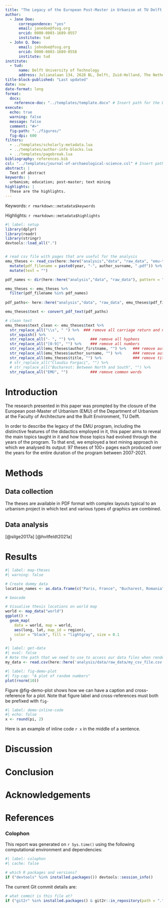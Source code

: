 ```yaml
---
title: "The Legacy of the European Post-Master in Urbanism at TU Delft: A Text Mining Approach"
author:
  - Jane Doe:
      correspondence: "yes"
      email: janedoe@fosg.org
      orcid: 0000-0003-1689-0557
      institute: tud
  - John Q. Doe:
      email: johndoe@fosg.org
      orcid: 0000-0003-1689-0558
      institute: tud
institute:
  - tud:
      name: Delft University of Technology
      address: Julianalaan 134, 2628 BL, Delft, Zuid-Holland, The Netherlands
title-block-published: "Last updated"  
date: now
date-format: long
format: 
  docx:
    reference-doc: "../templates/template.docx" # Insert path for the DOCX file
execute:
  echo: true
  warning: false
  message: false
  comment: "#>"
  fig-path: "../figures/"
  fig-dpi: 600
filters:
  - ../templates/scholarly-metadata.lua
  - ../templates/author-info-blocks.lua
  - ../templates/pagebreak.lua
bibliography: references.bib
csl: "../templates/journal-of-archaeological-science.csl" # Insert path for the bib-style
abstract: |
  Text of abstract
keywords: |
  urbanism; education; post-master; text mining
highlights: |
  These are the highlights. 
---
```


<!-- With the following code you can access and display values from the yml header above. -->

Keywords: `r rmarkdown::metadata$keywords`

Highlights: `r rmarkdown::metadata$highlights`

<!-- The actual document text starts here: -->

```r
#| label: setup
library(dplyr)
library(readr)
library(stringr)
devtools::load_all(".")


# read csv file with pages that are useful for the analysis
emu_theses <- read_csv(here::here("analysis","data", "raw_data", "emu-theses.csv")) %>%
  mutate(pdf_filename = paste0(year, "-", author_surname, ".pdf")) %>%
  mutate(text = "")

pdf_names <- dir(here::here("analysis","data", "raw_data"), pattern = "*.pdf")

emu_theses <- emu_theses %>%
  filter(pdf_filename %in% pdf_names)
  
pdf_paths<- here::here("analysis","data", "raw_data", emu_theses$pdf_filename)

emu_theses$text <- convert_pdf_text(pdf_paths)

# clean text 
emu_theses$text_clean <- emu_theses$text %>%
  str_replace_all("\\s", " ") %>%  ### remove all carriage return and newline characters
  str_squish() %>%
  str_replace_all("- ", "") %>%       ### remove all hyphens
  str_replace_all("[0-9]", "") %>%    ### remove all numbers
  str_replace_all(emu_theses$author_firstname, "") %>%   ### remove author first name
  str_replace_all(emu_theses$author_surname, "") %>%     ### remove author surname
  str_replace_all(emu_theses$title, "") %>%              ### remove title
  # str_replace_all("Claudiu Forgaci", "") %>%
  # str_replace_all("Bucharest: Between North and South", "") %>%
  str_replace_all("EMU", "")          ### remove common words
```

# Introduction

The research presented in this paper was prompted by the closure of the European post-Master of Urbanism (EMU) of the Department of Urbanism at the Faculty of Architecture and the Built Environment, TU Delft. 
<!-- Complete paragraph about the program -->

In order to describe the legacy of the EMU program, including the distinctive features of the didactics employed in it, this paper aims to reveal the main topics taught in it and how those topics had evolved through the years of the program. To that end, we employed a text mining approach in which we analysed its output: 97 theses of 100+ pages each produced over the years for the entire duration of the program between 2007-2021.

# Methods

## Data collection
The theses are available in PDF format with complex layouts typical to an urbanism project in which text and various types of graphics are combined. 

## Data analysis

[@silge2017a]
[@hvitfeldt2021a]

# Results

```r
#| label: map-theses
#| warning: false 

# Create dummy data
location_names <- as.data.frame(c("Paris, France", "Bucharest, Romania", "Delft, The Netherlands"))

# Geocode

# Visualise thesis locations on world map
world <- map_data("world")
ggplot() +
  geom_map(
    data = world, map = world,
    aes(long, lat, map_id = region),
    color = "black", fill = "lightgray", size = 0.1
  )
```


<!-- Here's some example analysis code: -->

```r
#| label: get-data
#| eval: false
# Note the path that we need to use to access our data files when rendering this document
my_data <- read.csv(here::here('analysis/data/raw_data/my_csv_file.csv'))
```

```r
#| label: fig-demo-plot
#| fig-cap: "A plot of random numbers"
plot(rnorm(10))
```

Figure @fig-demo-plot shows how we can have a caption and cross-reference for a plot. Note that figure label and cross-references must both be prefixed with `fig-`

```r
#| label: demo-inline-code
#| echo: false
x <- round(pi, 2)
```

Here is an example of inline code `r x` in the middle of a sentence.

# Discussion

# Conclusion

# Acknowledgements

<!-- The following line inserts a page break  -->

\newpage

# References

<!-- The following line ensures the references appear here for the MS Word or HTML output files, rather than right at the end of the document (this will not work for PDF files):  -->

::: {#refs}
:::

\newpage

### Colophon

This report was generated on `r Sys.time()` using the following computational environment and dependencies:

```r
#| label: colophon
#| cache: false

# which R packages and versions?
if ("devtools" %in% installed.packages()) devtools::session_info()
```

The current Git commit details are:

```r
# what commit is this file at? 
if ("git2r" %in% installed.packages() & git2r::in_repository(path = ".")) git2r::repository(here::here())  
```
